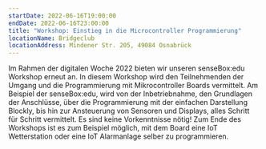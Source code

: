 ```yaml
---
startDate: 2022-06-16T19:00:00
endDate: 2022-06-16T23:00:00
title: "Workshop: Einstieg in die Microcontroller Programmierung"
locationName: Bridgeclub
locationAddress: Mindener Str. 205, 49084 Osnabrück
---
```


Im Rahmen der digitalen Woche 2022 bieten wir unseren senseBox:edu Workshop erneut an.
In diesem Workshop wird den Teilnehmenden der Umgang und die Programmierung mit Mikrocontroller Boards vermittelt.
Am Beispiel der senseBox:edu, wird von der Inbetriebnahme, den Grundlagen der Anschlüsse,
über die Programmierung mit der einfachen Darstellung Blockly, bis hin zur Ansteuerung von Sensoren und Displays,
alles Schritt für Schritt vermittelt. Es sind keine Vorkenntnisse nötig! Zum Ende des Workshops ist es zum Beispiel möglich,
mit dem Board eine IoT Wetterstation oder eine IoT Alarmanlage selber zu programmieren.